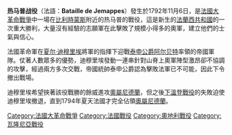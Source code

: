 {{expand|time=2015-09-22T17:02:52+00:00}}
{{unreferenced|time=2015-09-22T17:02:52+00:00}}
{{Infobox military conflict
|conflict=热马普战役
|partof=[[法國大革命戰爭|法國大革命戰爭]]
|image=[[File:Bataille_Jemmapes.jpg|300px]]
|caption=热马普战役
|date=1792年11月6日
|place=[[比利時|比利時]][[热马普|热马普]]
|result=法軍勝利
|combatant1={{flagicon|France}} [[法蘭西第一共和國|法國]]
|combatant2={{flagicon|Holy Roman Empire}} [[哈布斯堡王朝|神聖羅馬帝國]]
|commander1={{flagicon|France}} [[夏尔·弗朗索瓦·迪穆里埃|夏尔·迪穆里埃]]
|commander2={{flagicon|Holy Roman Empire}} [[阿尔贝特·卡西米尔|泰申公爵阿尔贝特]]<br>{{flagicon|Holy Roman Empire}} [[弗朗索瓦·塞巴斯蒂安·夏爾·約瑟夫·德·克魯瓦_(克萊費特伯爵)|克萊費特伯爵]]
|strength1=40,000 – 43,000<br>100門火砲
|strength2=13,796<br>56門火砲
|casualties1=2,000
|casualties2=1,241<br>5門火砲
}}
{{Campaignbox First Coalition}}
'''热马普战役'''（法語：'''Bataille de Jemappes'''）發生於1792年11月6日，是[[法國大革命戰爭|法國大革命戰爭]]中一場在[[比利時|比利時]][[蒙斯|蒙斯]]附近的热马普的戰役，這是新生的[[法蘭西第一共和國|法蘭西共和國]]的一次重大勝利，大量沒有經驗的志願軍在此擊敗了規模小得多的奧軍，建立他們的士氣與信心。

法國革命軍在[[夏尔·弗朗索瓦·迪穆里埃|夏尔·迪穆里埃]]將軍的指揮下迎戰[[阿尔贝特·卡西米尔|泰申公爵阿尔贝特]]率領的帝國軍隊。仗著人數眾多的優勢，迪穆里埃發動一連串針對山脊上奧軍陣型激昂卻不協調的攻擊，經過兩方多次交戰，帝國統帥泰申公爵認為擊敗法軍已不可能，因此下令撤出戰場。

迪穆里埃希望挾著該役戰勝的餘威進攻[[奧屬尼德蘭|奧屬尼德蘭]]，但之後[[下溫登戰役|下溫登戰役]]的失敗迫使迪穆里埃撤退，直到1794年夏天法國才完全佔領[[奧屬尼德蘭|奧屬尼德蘭]]。

{{法國大革命}}

[[Category:法國大革命戰爭|Category:法國大革命戰爭]]
[[Category:法國戰役|Category:法國戰役]]
[[Category:奧地利戰役|Category:奧地利戰役]]
[[Category:瓦隆尼亞戰役|Category:瓦隆尼亞戰役]]
